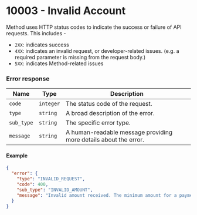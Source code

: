 # 10003 - Invalid Account

Method uses HTTP status codes to indicate the success or failure of API requests. This includes -

* `2XX`: indicates success
* `4XX`: indicates an invalid request, or developer-related issues. (e.g. a required parameter is missing from the request body.)
* `5XX`: indicates Method-related issues

### Error response

Name | Type | Description
---------|----------|---------
`code` | `integer` | The status code of the request.
`type` | `string` | A broad description of the error.
`sub_type` | `string` | The specific error type.
`message` | `string` | A human-readable message providing more details about the error.

#### Example
```json
{
  "error": {
    "type": "INVALID_REQUEST",
    "code": 400,
    "sub_type": "INVALID_AMOUNT",
    "message": "Invalid amount received. The minimum amount for a payment is 100 cents ($1.00)."
  }
}
```
